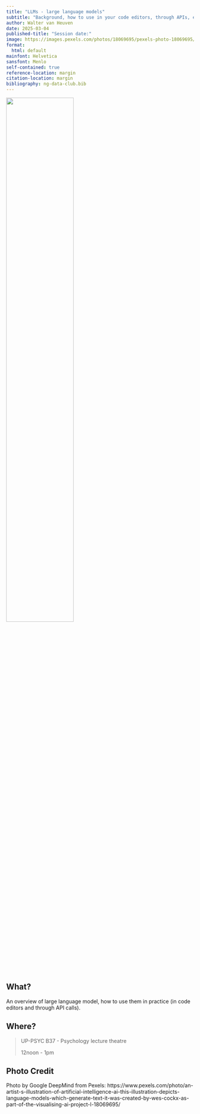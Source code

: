 ```yaml
---
title: "LLMs - large language models"
subtitle: "Background, how to use in your code editors, through APIs, etc"
author: Walter van Heuven
date: 2025-03-04
published-title: "Session date:"
image: https://images.pexels.com/photos/18069695/pexels-photo-18069695/free-photo-of-an-artist-s-illustration-of-artificial-intelligence-ai-this-illustration-depicts-language-models-which-generate-text-it-was-created-by-wes-cockx-as-part-of-the-visualising-ai-project-l.png
format:
  html: default
mainfont: Helvetica
sansfont: Menlo 
self-contained: true
reference-location: margin
citation-location: margin
bibliography: ng-data-club.bib
---
```


![](https://images.pexels.com/photos/18069695/pexels-photo-18069695/free-photo-of-an-artist-s-illustration-of-artificial-intelligence-ai-this-illustration-depicts-language-models-which-generate-text-it-was-created-by-wes-cockx-as-part-of-the-visualising-ai-project-l.png){width=60%}

## What?

An overview of large language model, how to use them in practice (in code editors and through API calls).


## Where?

>UP-PSYC B37 - Psychology lecture theatre
>
>12noon - 1pm

## Photo Credit

Photo by Google DeepMind from Pexels: https://www.pexels.com/photo/an-artist-s-illustration-of-artificial-intelligence-ai-this-illustration-depicts-language-models-which-generate-text-it-was-created-by-wes-cockx-as-part-of-the-visualising-ai-project-l-18069695/